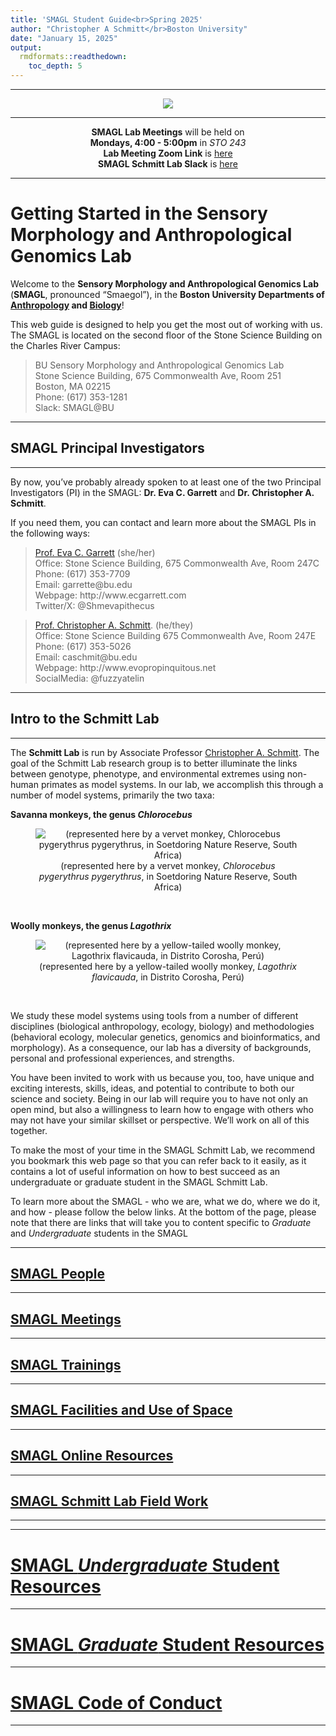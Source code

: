 ```yaml
---
title: 'SMAGL Student Guide<br>Spring 2025'
author: "Christopher A Schmitt</br>Boston University"
date: "January 15, 2025"
output: 
  rmdformats::readthedown:
    toc_depth: 5
---
```


***
<center>
![](img/bu_smagl.png)
</center>

***
<center>
**SMAGL Lab Meetings** will be held on<br>**Mondays, 4:00 - 5:00pm** in *STO 243*<br>**Lab Meeting Zoom Link** is [here](https://bostonu.zoom.us/j/365502724?pwd=Zm1SSjgxMlA1SmYrWDRnbnhIamFwdz09)<br>**SMAGL Schmitt Lab Slack** is [here](https://schmitt-smgal-bu.slack.com/)<br>
</center>
***

# Getting Started in the Sensory Morphology and Anthropological Genomics Lab

Welcome to the **Sensory Morphology and Anthropological Genomics Lab** (**SMAGL**, pronounced “Smaegol”), in the **Boston University Departments of [Anthropology](https://www.bu.edu/anthrop/) and [Biology](https://www.bu.edu/biology/)**! 

This web guide is designed to help you get the most out of working with us. The SMAGL is located on the second floor of the Stone Science Building on the Charles River Campus:

>BU Sensory Morphology and Anthropological Genomics Lab<br>
>Stone Science Building, 675 Commonwealth Ave, Room 251<br>
>Boston, MA 02215<br>
>Phone: (617) 353-1281<br>
>Slack: SMAGL@BU<br>

***

## SMAGL Principal Investigators

***

By now, you’ve probably already spoken to at least one of the two Principal Investigators (PI) in the SMAGL: **Dr. Eva C. Garrett** and **Dr. Christopher A. Schmitt**.

If you need them, you can contact and learn more about the SMAGL PIs in the following ways:

>[Prof. Eva C. Garrett](https://www.bu.edu/anthrop/profile/eva-garrett/) (she/her)<br>
>    Office: Stone Science Building, 675 Commonwealth Ave, Room 247C<br>
>    Phone: (617) 353-7709<br>
>    Email: garrette@bu.edu<br>
>    Webpage: http://www.ecgarrett.com<br>
>    Twitter/X: @Shmevapithecus <br>


>[Prof. Christopher A. Schmitt](https://www.bu.edu/anthrop/profile/christopher-schmitt/). (he/they)<br>
    Office: Stone Science Building 675 Commonwealth Ave, Room 247E<br>
    Phone: (617) 353-5026<br>
    Email: caschmit@bu.edu<br>
    Webpage: http://www.evopropinquitous.net<br>
    SocialMedia: @fuzzyatelin <br>

***

## Intro to the **Schmitt Lab**

***

The **Schmitt Lab** is run by Associate Professor [Christopher A. Schmitt](http://www.evopropinquitous.net). The goal of the Schmitt Lab research group is to better illuminate the links between genotype, phenotype, and environmental extremes using non-human primates as model systems. In our lab, we accomplish this through a number of model systems, primarily the two taxa:

**Savanna monkeys, the genus *Chlorocebus* **

<center>
![(represented here by a vervet monkey, *Chlorocebus pygerythrus pygerythrus*, in Soetdoring Nature Reserve, South Africa)](img/vervet.png)
</center>

<br>

**Woolly monkeys, the genus *Lagothrix* **

<center>
![(represented here by a yellow-tailed woolly monkey, *Lagothrix flavicauda*, in Distrito Corosha, Perú)](img/ytwm.png)
</center>
<br>

We study these model systems using tools from a number of different disciplines (biological anthropology, ecology, biology) and methodologies (behavioral ecology, molecular genetics, genomics and bioinformatics, and morphology). As a consequence, our lab has a diversity of backgrounds, personal and professional experiences, and strengths. 

You have been invited to work with us because you, too, have unique and exciting interests, skills, ideas, and potential to contribute to both our science and society. Being in our lab will require you to have not only an open mind, but also a willingness to learn how to engage with others who may not have your similar skillset or perspective. We'll work on all of this together.

To make the most of your time in the SMAGL Schmitt Lab, we recommend you bookmark this web page so that you can refer back to it easily, as it contains a lot of useful information on how to best succeed as an undergraduate or graduate student in the SMAGL Schmitt Lab.

To learn more about the SMAGL - who we are, what we do, where we do it, and how - please follow the below links. At the bottom of the page, please note that there are links that will take you to content specific to *Graduate* and *Undergraduate* students in the SMAGL

***

## [SMAGL People](https://fuzzyatelin.github.io/smagl_student_guide/smagl_people.html)

***

## [SMAGL Meetings](https://fuzzyatelin.github.io/smagl_student_guide/smagl_meetings.html)

***

## [SMAGL Trainings](https://fuzzyatelin.github.io/smagl_student_guide/smagl_trainings.html)

***

## [SMAGL Facilities and Use of Space](https://fuzzyatelin.github.io/smagl_student_guide/smagl_facilities.html)

***

## [SMAGL Online Resources](https://fuzzyatelin.github.io/smagl_student_guide/smagl_online.html)

***

## [SMAGL Schmitt Lab Field Work](https://fuzzyatelin.github.io/smagl_student_guide/smagl_fieldwork.html)

***



***
# [**SMAGL *Undergraduate* Student Resources**](https://fuzzyatelin.github.io/smagl_student_guide/smagl_ugrad.html)
***
# [**SMAGL *Graduate* Student Resources**](https://fuzzyatelin.github.io/smagl_student_guide/smagl_grad.html)
***
# [**SMAGL Code of Conduct**](https://fuzzyatelin.github.io/smagl_student_guide/smagl_conduct.html)
***